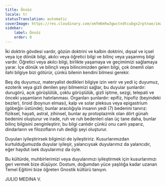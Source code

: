 ```yaml
---
title: Önsöz
locale: tr
statusTranslation: automatic
coverImage: https://res.cloudinary.com/xmfm6mhw3gwctndtcubgx2rptnae/image/upload/v1741354450/small_cover_introduccion_a_la_gnosis_57a3fc8d72.webp
sidebar:
    label: Önsöz
    order: 0
---
```

İki doktrin gövdesi vardır, gözün doktrini ve kalbin doktrini, dışsal ve içsel veya içe dönük bilgi, akılcı veya öğretici bilgi ve bilinç veya yaşanmış bilgi vardır. Öğretici veya akılcı bilgi, birlikte yaşamaya ve geçimimizi sağlamaya yarar. İçe dönük ve bilinçli veya bilincimizden gelen bilgi, çok önemli olan ilahi bilgiye bizi götürür, çünkü bilenin kendini bilmesi gerekir.

Beş dış duyumuz, materyalist dedikleri bilgiye izin verir ve yedi iç duyumuz, ezoterik veya gizli denilen şeyi bilmemizi sağlar, bu duyular şunlardır: durugörü, açık görüşlülük, çoklu görüşlülük, gizli işitme, sezgi, telepati ve önceki yaşamların hatırlanması. Organları şunlardır: epifiz, hipofiz (beyindeki bezler), tiroid (boynun elması), kalp ve solar pleksus veya epigastrium (göbeğin üstünde); bunlar aracılığıyla insanın yedi (7) bedenini tanırız: fiziksel, hayati, astral, zihinsel, bunlar ay protoplazmik olan dört günah bedenini oluşturur ve irade, ruh ve ruh bedenleri olan üç tane daha, bunlar bilinç bilgisini zenginleştirir, bu bilgi canlıdır çünkü onu canlı yaparız, dindarların ve filozofların ruh dediği şeyi oluşturur.

Duyuları iyileştirirsek bilgimizi de iyileştiririz. Kusurlarımızdan kurtulduğumuzda duyular iyileşir, yalancıysak duyularımız da yalancıdır, eğer haydut isek duyularımız da öyle.

Bu kültürde, muhbirlerimizi veya duyularımızı iyileştirmek için kusurlarımızı geri vermek bize düşüyor. Dostum, doğumdan yüce yaşlılığa kadar uzanan Temel Eğitimi bize öğreten Gnostik kültürü tanıyın.

JULIO MEDINA V.
